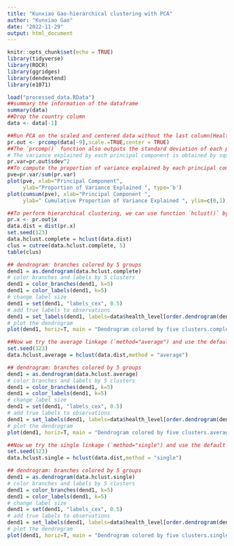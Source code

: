 ```yaml
---
title: "Kunxiao Gao-hierarchical clustering with PCA"
author: "Kunxiao Gao"
date: "2022-11-29"
output: html_document
---
```


```r
knitr::opts_chunk$set(echo = TRUE)
library(tidyverse)
library(ROCR)
library(ggridges)
library(dendextend)
library(e1071)
```

```r
load("processed_data.RData")
##summary the information of the dataframe
summary(data)
##Drop the country column
data <- data[-1]
```

```r
##Run PCA on the scaled and centered data without the last column(Health level)
pr.out <- prcomp(data[-9],scale.=TRUE,center = TRUE)
##The `prcomp()` function also outputs the standard deviation of each principal component.
# The variance explained by each principal component is obtained by squaring these:
pr.var=pr.out$sdev^2
##To compute the proportion of variance explained by each principal component, we simply divide the variance explained by each principal component by the total variance explained by all eight principal components:
pve=pr.var/sum(pr.var)
plot(pve, xlab="Principal Component", 
     ylab="Proportion of Variance Explained ", type='b')
plot(cumsum(pve), xlab="Principal Component ", 
     ylab=" Cumulative Proportion of Variance Explained ", ylim=c(0,1), type='b')
```


```r
##To perform hierarchical clustering, we can use function `hclust()` by passing the distance matrix into it. By default, `hclust()` uses complete linkage (defaulting `method="complete"`). We can use single linkage (by specifying `method="single"`) and average linkage (`method="average"`) too. Naturally, the first step is calculating a distance matrix. Here we use the default method:"Euclidean". The Hierarchical clustering is shown below.
pr.x <- pr.out$x
data.dist = dist(pr.x)
set.seed(123)
data.hclust.complete = hclust(data.dist)
clus = cutree(data.hclust.complete, 5)
table(clus)
```


```r
## dendrogram: branches colored by 5 groups
dend1 = as.dendrogram(data.hclust.complete)
# color branches and labels by 5 clusters
dend1 = color_branches(dend1, k=5)
dend1 = color_labels(dend1, k=5)
# change label size 
dend1 = set(dend1, "labels_cex", 0.5)
# add true labels to observations
dend1 = set_labels(dend1, labels=data$health_level[order.dendrogram(dend1)])
# plot the dendrogram
plot(dend1, horiz=T, main = "Dendrogram colored by five clusters.complete")
```

```r
##Now we try the average linkage (`method="average") and use the default method:"Euclidean". The Hierarchical clustering is shown below.
set.seed(123)
data.hclust.average = hclust(data.dist,method = "average")
```


```r
## dendrogram: branches colored by 5 groups
dend1 = as.dendrogram(data.hclust.average)
# color branches and labels by 5 clusters
dend1 = color_branches(dend1, k=5)
dend1 = color_labels(dend1, k=5)
# change label size 
dend1 = set(dend1, "labels_cex", 0.5)
# add true labels to observations
dend1 = set_labels(dend1, labels=data$health_level[order.dendrogram(dend1)])
# plot the dendrogram
plot(dend1, horiz=T, main = "Dendrogram colored by five clusters.average")
```

```r
##Now we try the single linkage (`method="single") and use the default method:"Euclidean". The Hierarchical clustering is shown below.
set.seed(123)
data.hclust.single = hclust(data.dist,method = "single")
```

```r
## dendrogram: branches colored by 5 groups
dend1 = as.dendrogram(data.hclust.single)
# color branches and labels by 5 clusters
dend1 = color_branches(dend1, k=5)
dend1 = color_labels(dend1, k=5)
# change label size 
dend1 = set(dend1, "labels_cex", 0.5)
# add true labels to observations
dend1 = set_labels(dend1, labels=data$health_level[order.dendrogram(dend1)])
# plot the dendrogram
plot(dend1, horiz=T, main = "Dendrogram colored by five clusters.single")
```

